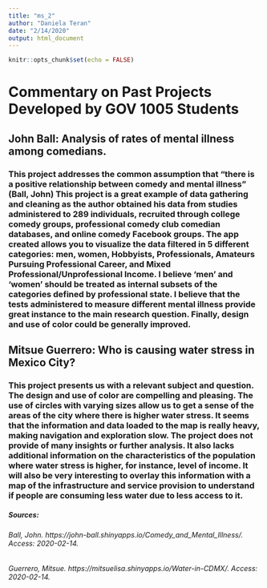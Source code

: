 ```yaml
---
title: "ms_2"
author: "Daniela Teran"
date: "2/14/2020"
output: html_document
---
```


```r
knitr::opts_chunk$set(echo = FALSE)

```
# **Commentary on Past Projects Developed by GOV 1005 Students**

## **John Ball: Analysis of rates of mental illness among comedians.**

### This project addresses the common assumption that “there is a positive relationship between comedy and mental illness” (Ball, John) This project is a great example of data gathering and cleaning as the author obtained his data from studies administered to 289 individuals, recruited through college comedy groups, professional comedy club comedian databases, and online comedy Facebook groups. The app created allows you to visualize the data filtered in 5 different categories: men, women, Hobbyists, Professionals, Amateurs Pursuing Professional Career, and Mixed Professional/Unprofessional Income. I believe ‘men’ and ‘women’ should be treated as internal subsets of the categories defined by professional state. I believe that the tests administered to measure different mental illness provide great instance to the main research question. Finally, design and use of color could be generally improved. 

## **Mitsue Guerrero: Who is causing water stress in Mexico City?**

### This project presents us with a relevant subject and question. The design and use of color are compelling and pleasing. The use of circles with varying sizes allow us to get a sense of the areas of the city where there is higher water stress. It seems that the information and data loaded to the map is really heavy, making navigation and exploration slow. The project does not provide of many insights or further analysis. It also lacks additional information on the characteristics of the population where water stress is higher, for instance, level of income. It will also be very interesting to overlay this information with a map of the infrastructure and service provision to understand if people are consuming less water due to less access to it. 


##### **Sources:**
###### Ball, John. https://john-ball.shinyapps.io/Comedy_and_Mental_Illness/. Access: 2020-02-14.
###### Guerrero, Mitsue. https://mitsuelisa.shinyapps.io/Water-in-CDMX/. Access: 2020-02-14. 

